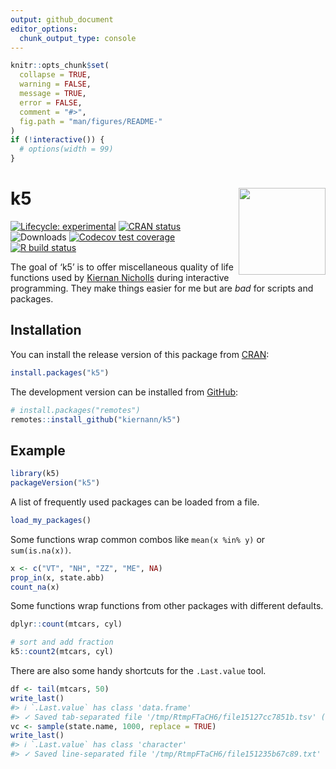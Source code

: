 ```yaml
---
output: github_document
editor_options: 
  chunk_output_type: console
---
```


<!-- README.md is generated from README.Rmd. Please edit that file -->

```r
knitr::opts_chunk$set(
  collapse = TRUE,
  warning = FALSE,
  message = TRUE,
  error = FALSE,
  comment = "#>",
  fig.path = "man/figures/README-"
)
if (!interactive()) {
  # options(width = 99)
}
```

# k5 <img src='man/figures/logo.png' align="right" height="139" />

<!-- badges: start -->
[![Lifecycle: experimental][life_badge]][life_link]
[![CRAN status][cran_badge]][cran_link]
![Downloads][dl_badge]
[![Codecov test coverage][cov_badge]][cov_link]
[![R build status][ga_badge]][ga_link]
<!-- badges: end -->

The goal of 'k5' is to offer miscellaneous quality of life functions used by
[Kiernan Nicholls][kn] during interactive programming. They make things easier
for me but are _bad_ for scripts and packages.

## Installation

You can install the release version of this package from [CRAN][cran_link]:

```r
install.packages("k5")
```

The development version can be installed from [GitHub][gh]:

```r
# install.packages("remotes")
remotes::install_github("kiernann/k5")
```

## Example

```r
library(k5)
packageVersion("k5")
```

A list of frequently used packages can be loaded from a file.

```r
load_my_packages()
```

Some functions wrap common combos like `mean(x %in% y)` or `sum(is.na(x))`.

```r
x <- c("VT", "NH", "ZZ", "ME", NA)
prop_in(x, state.abb)
count_na(x)
```

Some functions wrap functions from other packages with different defaults.

```r
dplyr::count(mtcars, cyl)

# sort and add fraction
k5::count2(mtcars, cyl)
```

There are also some handy shortcuts for the `.Last.value` tool.

```r
df <- tail(mtcars, 50)
write_last()
#> ℹ `.Last.value` has class 'data.frame'
#> ✓ Saved tab-separated file '/tmp/RtmpFTaCH6/file15127cc7851b.tsv' (1.25K)
vc <- sample(state.name, 1000, replace = TRUE)
write_last()
#> ℹ `.Last.value` has class 'character'
#> ✓ Saved line-separated file '/tmp/RtmpFTaCH6/file151235b67c89.txt' (9.19K)
```

<!-- refs: start -->
[life_badge]: https://img.shields.io/badge/lifecycle-experimental-orange.svg
[life_link]: https://lifecycle.r-lib.org/articles/stages.html#experimental
[cran_badge]: https://www.r-pkg.org/badges/version/k5
[cran_link]: https://CRAN.R-project.org/package=k5
[ga_badge]: https://github.com/kiernann/k5/workflows/R-CMD-check/badge.svg
[ga_link]: https://github.com/kiernann/gluedown/actions
[cov_badge]: https://img.shields.io/codecov/c/github/kiernann/k5/master.svg
[cov_link]: https://app.codecov.io/gh/kiernann/k5?branch=master'
[dl_badge]: https://cranlogs.r-pkg.org/badges/grand-total/k5
[gh]: https://github.com/kiernann/k5
[kn]: https://github.com/kiernann
<!-- refs: end -->
